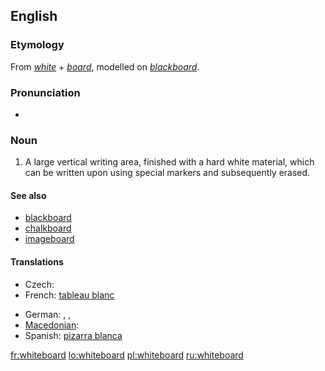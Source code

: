 ==English==
{{wikipedia}}

===Etymology===
From ''[[white]]'' + ''[[board]]'', modelled on ''[[blackboard]]''.

===Pronunciation===
* {{IPA|/ˈwaɪtbɔːd/}}

===Noun===
{{en-noun}}

# A large vertical writing area, finished with a hard white material, which can be written upon using special markers and subsequently erased.

====See also====
* [[blackboard]]
* [[chalkboard]]
* [[imageboard]]

====Translations====
{{trans-top|large vertical writing area}}
* Czech: {{t-|cs|bílá tabule|f}}
* French: [[tableau blanc]] {{m}}
{{trans-mid}}
* German: {{t+|de|Tafel|f}}, {{t|de|Weißwandtafel|f}}, {{t|de|Whiteboard|n}}
* [[Macedonian]]: {{t|mk|бела табла|f|tr=béla tábla|sc=Cyrl}}
* Spanish: [[pizarra blanca]] {{f}}
{{trans-bottom}}

[[fr:whiteboard]]
[[lo:whiteboard]]
[[pl:whiteboard]]
[[ru:whiteboard]]